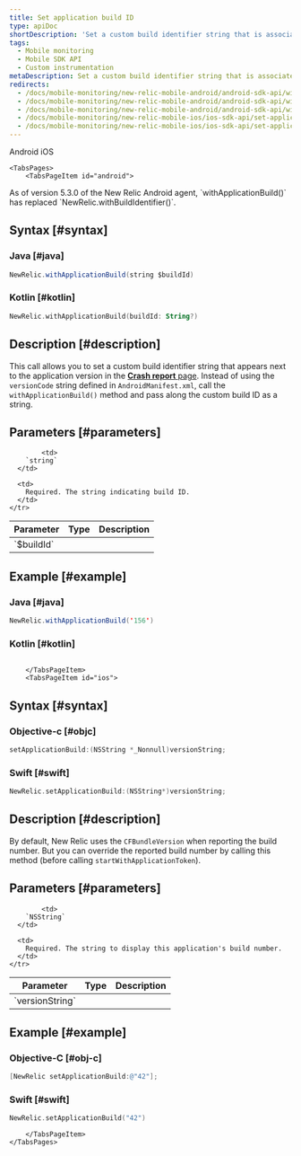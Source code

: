 ```yaml
---
title: Set application build ID
type: apiDoc
shortDescription: 'Set a custom build identifier string that is associated with an interaction.'
tags:
  - Mobile monitoring
  - Mobile SDK API
  - Custom instrumentation
metaDescription: Set a custom build identifier string that is associated with an interaction.
redirects:
  - /docs/mobile-monitoring/new-relic-mobile-android/android-sdk-api/withapplicationbuild-android-agent-api
  - /docs/mobile-monitoring/new-relic-mobile-android/android-sdk-api/withapplicationbuild-android-sdk-api
  - /docs/mobile-monitoring/new-relic-mobile-android/android-sdk-api/with-application-build
  - /docs/mobile-monitoring/new-relic-mobile-ios/ios-sdk-api/set-application-build-ios-sdk-api
  - /docs/mobile-monitoring/new-relic-mobile-ios/ios-sdk-api/set-application-build
---
```


<Tabs>
	<TabsBar>
        <TabsBarItem id="android">
            Android
        </TabsBarItem>
        <TabsBarItem id="ios">
            iOS
        </TabsBarItem>
    </TabsBar>

    <TabsPages>
        <TabsPageItem id="android">

<Callout variant="important">
  As of version 5.3.0 of the New Relic Android agent, `withApplicationBuild()` has replaced `NewRelic.withBuildIdentifier()`.
  </Callout>
  
## Syntax [#syntax]

### Java [#java]

```java
NewRelic.withApplicationBuild(string $buildId)
```

### Kotlin [#kotlin]

```kotlin
NewRelic.withApplicationBuild(buildId: String?)
```

## Description [#description]

This call allows you to set a custom build identifier string that appears next to the application version in the [**Crash report** page](/docs/mobile-monitoring/mobile-monitoring-ui/crashes/mobile-apps-crash-report-dashboard#details). Instead of using the `versionCode` string defined in `AndroidManifest.xml`, call the `withApplicationBuild()` method and pass along the custom build ID as a string.

## Parameters [#parameters]

<table>
  <thead>
    <tr>
      <th width={200}>
        Parameter
      </th>
      <th width={200}>
        Type
      </th>
      <th>
        Description
      </th>
    </tr>
  </thead>

  <tbody>
    <tr>
      <td>
        `$buildId`
      </td>

            <td>
        `string`
      </td>

      <td>
        Required. The string indicating build ID.
      </td>
    </tr>

  </tbody>
</table>


## Example [#example]

### Java [#java]

```java
NewRelic.withApplicationBuild('156')
```

### Kotlin [#kotlin]

```kotlin

```

        </TabsPageItem>
        <TabsPageItem id="ios">

## Syntax [#syntax]

### Objective-c [#objc]

```objectivec
setApplicationBuild:(NSString *_Nonnull)versionString;
```

### Swift [#swift]

```swift
NewRelic.setApplicationBuild:(NSString*)versionString;
```

## Description [#description]

By default, New Relic uses the `CFBundleVersion` when reporting the build number. But you can override the reported build number by calling this method (before calling `startWithApplicationToken`).

## Parameters [#parameters]

<table>
  <thead>
    <tr>
      <th width={200}>
        Parameter
      </th>
      <th width={200}>
        Type
      </th>
      <th>
        Description
      </th>
    </tr>
  </thead>

  <tbody>
    <tr>
      <td>
        `versionString`
      </td>

            <td>
        `NSString`
      </td>

      <td>
        Required. The string to display this application's build number.
      </td>
    </tr>

  </tbody>
</table>

## Example [#example]

### Objective-C [#obj-c]

```objectivec
[NewRelic setApplicationBuild:@"42"];
```

### Swift [#swift]

```swift
NewRelic.setApplicationBuild("42")
```

        </TabsPageItem>
    </TabsPages>
</Tabs>

